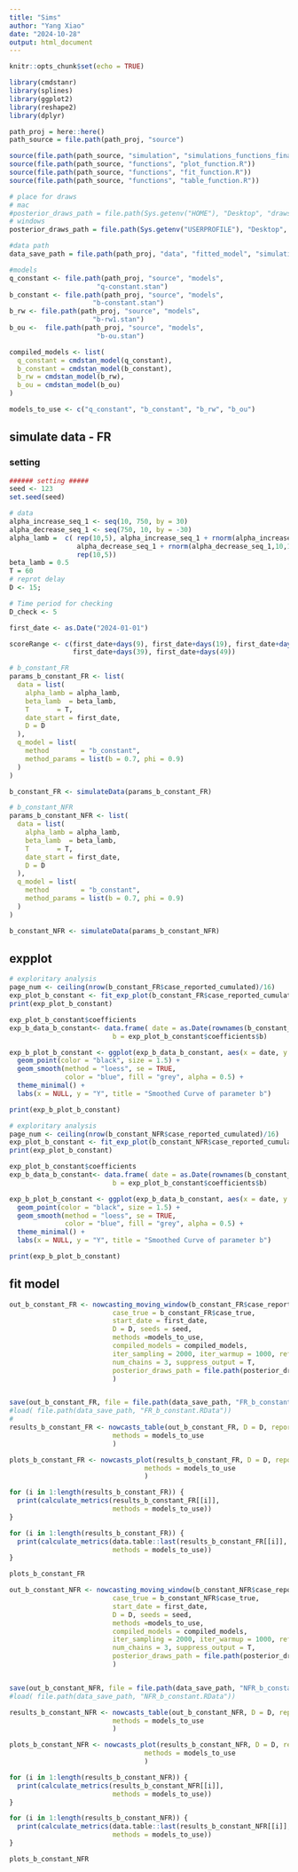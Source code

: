 ```yaml
---
title: "Sims"
author: "Yang Xiao"
date: "2024-10-28"
output: html_document
---
```


```r
knitr::opts_chunk$set(echo = TRUE)

library(cmdstanr)
library(splines)
library(ggplot2)
library(reshape2)
library(dplyr)
```


```r
path_proj = here::here()
path_source = file.path(path_proj, "source")

source(file.path(path_source, "simulation", "simulations_functions_final.R"))
source(file.path(path_source, "functions", "plot_function.R"))
source(file.path(path_source, "functions", "fit_function.R"))
source(file.path(path_source, "functions", "table_function.R"))

# place for draws
# mac
#posterior_draws_path = file.path(Sys.getenv("HOME"), "Desktop", "draws", "testEach")
# windows
posterior_draws_path = file.path(Sys.getenv("USERPROFILE"), "Desktop", "draws", "testEach")

#data path
data_save_path = file.path(path_proj, "data", "fitted_model", "simulation", "2. b_constant")
```

```r
#models
q_constant <- file.path(path_proj, "source", "models", 
                      "q-constant.stan")
b_constant <- file.path(path_proj, "source", "models", 
                     "b-constant.stan")
b_rw <- file.path(path_proj, "source", "models", 
                     "b-rw1.stan")
b_ou <-  file.path(path_proj, "source", "models", 
                      "b-ou.stan")

compiled_models <- list(
  q_constant = cmdstan_model(q_constant),
  b_constant = cmdstan_model(b_constant),
  b_rw = cmdstan_model(b_rw),
  b_ou = cmdstan_model(b_ou)
)

models_to_use <- c("q_constant", "b_constant", "b_rw", "b_ou")
```


## simulate data - FR

### setting
```r
###### setting #####
seed <- 123
set.seed(seed)

# data
alpha_increase_seq_1 <- seq(10, 750, by = 30)
alpha_decrease_seq_1 <- seq(750, 10, by = -30)
alpha_lamb =  c( rep(10,5), alpha_increase_seq_1 + rnorm(alpha_increase_seq_1,10,10), 
                 alpha_decrease_seq_1 + rnorm(alpha_decrease_seq_1,10,10),
                 rep(10,5))
beta_lamb = 0.5
T = 60
# reprot delay
D <- 15;

# Time period for checking
D_check <- 5

first_date <- as.Date("2024-01-01")

scoreRange <- c(first_date+days(9), first_date+days(19), first_date+days(29),
                first_date+days(39), first_date+days(49))
```

```r
# b_constant_FR
params_b_constant_FR <- list(
  data = list(
    alpha_lamb = alpha_lamb,  
    beta_lamb  = beta_lamb,
    T       = T,
    date_start = first_date,
    D = D
  ),
  q_model = list(
    method        = "b_constant",
    method_params = list(b = 0.7, phi = 0.9)
  )
)

b_constant_FR <- simulateData(params_b_constant_FR)
```

```r
# b_constant_NFR
params_b_constant_NFR <- list(
  data = list(
    alpha_lamb = alpha_lamb,  
    beta_lamb  = beta_lamb,
    T       = T,
    date_start = first_date,
    D = D
  ),
  q_model = list(
    method        = "b_constant",
    method_params = list(b = 0.7, phi = 0.9)
  )
)

b_constant_NFR <- simulateData(params_b_constant_NFR)
```

## expplot
```r
# exploritary analysis
page_num <- ceiling(nrow(b_constant_FR$case_reported_cumulated)/16)
exp_plot_b_constant <- fit_exp_plot(b_constant_FR$case_reported_cumulated,ncol = 4, nrow = 4, page = c(1:page_num), if_fit = T)
print(exp_plot_b_constant)

exp_plot_b_constant$coefficients
exp_b_data_b_constant<- data.frame( date = as.Date(rownames(b_constant_FR$case_reported_cumulated)),
                          b = exp_plot_b_constant$coefficients$b)

exp_b_plot_b_constant <- ggplot(exp_b_data_b_constant, aes(x = date, y = b)) +
  geom_point(color = "black", size = 1.5) +       
  geom_smooth(method = "loess", se = TRUE,        
              color = "blue", fill = "grey", alpha = 0.5) +
  theme_minimal() +
  labs(x = NULL, y = "Y", title = "Smoothed Curve of parameter b")

print(exp_b_plot_b_constant)

```


```r
# exploritary analysis
page_num <- ceiling(nrow(b_constant_NFR$case_reported_cumulated)/16)
exp_plot_b_constant <- fit_exp_plot(b_constant_NFR$case_reported_cumulated,ncol = 4, nrow = 4, page = c(1:page_num), if_fit = T)
print(exp_plot_b_constant)

exp_plot_b_constant$coefficients
exp_b_data_b_constant<- data.frame( date = as.Date(rownames(b_constant_NFR$case_reported_cumulated)),
                          b = exp_plot_b_constant$coefficients$b)

exp_b_plot_b_constant <- ggplot(exp_b_data_b_constant, aes(x = date, y = b)) +
  geom_point(color = "black", size = 1.5) +       
  geom_smooth(method = "loess", se = TRUE,        
              color = "blue", fill = "grey", alpha = 0.5) +
  theme_minimal() +
  labs(x = NULL, y = "Y", title = "Smoothed Curve of parameter b")

print(exp_b_plot_b_constant)

```

## fit model
```r
out_b_constant_FR <- nowcasting_moving_window(b_constant_FR$case_reported_cumulated, scoreRange =  scoreRange,
                          case_true = b_constant_FR$case_true,
                          start_date = first_date,
                          D = D, seeds = seed,
                          methods =models_to_use,
                          compiled_models = compiled_models,
                          iter_sampling = 2000, iter_warmup = 1000, refresh = 0,
                          num_chains = 3, suppress_output = T,
                          posterior_draws_path = file.path(posterior_draws_path, "b_constant")
                          )


save(out_b_constant_FR, file = file.path(data_save_path, "FR_b_constant.RData"))
#load( file.path(data_save_path, "FR_b_constant.RData"))
# 
results_b_constant_FR <- nowcasts_table(out_b_constant_FR, D = D, report_unit = "day",
                          methods = models_to_use
                          )

plots_b_constant_FR <- nowcasts_plot(results_b_constant_FR, D = D, report_unit = "day",
                                  methods = models_to_use
                                  )

for (i in 1:length(results_b_constant_FR)) {
  print(calculate_metrics(results_b_constant_FR[[i]],
                          methods = models_to_use))
}

for (i in 1:length(results_b_constant_FR)) {
  print(calculate_metrics(data.table::last(results_b_constant_FR[[i]], D_check),
                          methods = models_to_use))
}

plots_b_constant_FR
```   

```r
out_b_constant_NFR <- nowcasting_moving_window(b_constant_NFR$case_reported_cumulated, scoreRange = scoreRange,
                          case_true = b_constant_NFR$case_true,
                          start_date = first_date,
                          D = D, seeds = seed,
                          methods =models_to_use,
                          compiled_models = compiled_models,
                          iter_sampling = 2000, iter_warmup = 1000, refresh = 0,
                          num_chains = 3, suppress_output = T,
                          posterior_draws_path = file.path(posterior_draws_path, "b_constant")
                          )


save(out_b_constant_NFR, file = file.path(data_save_path, "NFR_b_constant.RData"))
#load( file.path(data_save_path, "NFR_b_constant.RData"))

results_b_constant_NFR <- nowcasts_table(out_b_constant_NFR, D = D, report_unit = "day", 
                          methods = models_to_use
                          )

plots_b_constant_NFR <- nowcasts_plot(results_b_constant_NFR, D = D, report_unit = "day", 
                                  methods = models_to_use
                                  )

for (i in 1:length(results_b_constant_NFR)) {
  print(calculate_metrics(results_b_constant_NFR[[i]],
                          methods = models_to_use))
}

for (i in 1:length(results_b_constant_NFR)) {
  print(calculate_metrics(data.table::last(results_b_constant_NFR[[i]],D_check),
                          methods = models_to_use))
}

plots_b_constant_NFR
```   